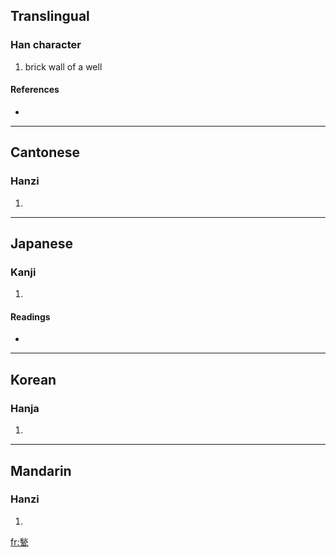 ==Translingual==

===Han character===
{{Han char|rn=98|rad=瓦|as=09|sn=14|four=2971<sub>7</sub>|canj=竹火一女弓 (HFMVN)}}

# brick wall of a well

====References====
* {{Han ref|kx=0750.190|dkj=21554|dj=1158.330|hdz=21429.010|uh=7503|ud=29955|bh=E2D7|bd=58071}}

----

==Cantonese==

===Hanzi===
{{yue-hanzi|jyut=|y=jau3}}

# {{defn|Cantonese}}

----

==Japanese==

===Kanji===
{{ja-kanji|grade=|rs=瓦09}}

# {{defn|Japanese}}

====Readings====
* {{ja-readings|on=[[しゅう]] (shū)|kun=[[しきがわら]] (shikigawara)|nanori=}}

----

==Korean==

===Hanja===
{{ko-hanja|hangeul=추|eumhun=|rv=chu|mr=ch'u|y=chwu}}

# {{defn|Korean}}

----

==Mandarin==

===Hanzi===
{{cmn-hanzi|pin=[[juàn]] ([[juan4]]), [[zhèn]] ([[zhen4]]), [[zhòu]] ([[zhou4]])|wg=chüan<sup>4</sup>, chen<sup>4</sup>, chou<sup>4</sup>}}

# {{defn|Mandarin}}

[[fr:甃]]